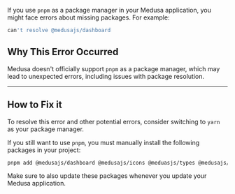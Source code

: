 If you use `pnpm` as a package manager in your Medusa application, you might face errors about missing packages. For example:

```bash
can't resolve @medusajs/dashboard
```

## Why This Error Occurred

Medusa doesn't officially support `pnpm` as a package manager, which may lead to unexpected errors, including issues with package resolution.

---

## How to Fix it

To resolve this error and other potential errors, consider switching to `yarn` as your package manager.

If you still want to use `pnpm`, you must manually install the following packages in your project:

```bash
pnpm add @medusajs/dashboard @medusajs/icons @meduasjs/types @medusajs/draft-order @medusajs/ui
```

Make sure to also update these packages whenever you update your Medusa application.
